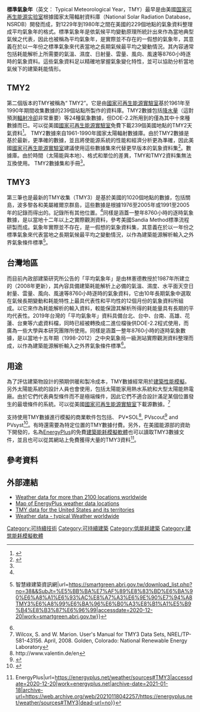 '''標準氣象年'''（英文： Typical Meteorological Year，TMY）最早是由美國[[国家可再生能源实验室|国家可再生能源实验室]]根據國家太陽輻射資料庫（National Solar Radiation Database，NSRDB）開發而成，對1229年到1980年之間在美國的229個地點的氣象資料整理成平均氣象年的格式。標準氣象年是依氣候平均變動原理所統計出來作為當地典型氣候之代表，因此也被稱為平均氣象年，是實際並不存在的一假想的氣象年，其意義在於以一年份之標準氣象來代表當地之長期氣候最平均之變動情況。其內容通常包括耗能解析上所需要的氣溫、濕度、日射量、雲量、風向、風速等8760小時逐時的氣象資料。這些氣象資料足以精確地掌握氣象變化特性，並可以協助分析當地氣候下的建築耗能情形。

== TMY2 ==
第二個版本的TMY被稱為“ TMY2”。它是由[[国家可再生能源实验室|國家可再生能源實驗室]]基於1961年至1990年期間收集數據的239個站點所製作的資料庫。TMY2數據包括[[降水量|降水量]]（這對預測[[輻射冷卻|輻射冷卻]]非常重要）等24種氣象數據，但DOE-2.2所用到的僅為其中十來種數據而已。可以從美國[[国家可再生能源实验室|國家可再生能源實驗室]]免費下載239個美國地點的TMY2天氣資料<ref>{{Cite web|title=Home - NSRDB|url=https://nsrdb.nrel.gov/|accessdate=2020-12-20|work=nsrdb.nrel.gov|archive-date=2021-03-19|archive-url=https://web.archive.org/web/20210319142612/https://nsrdb.nrel.gov/|dead-url=no}}</ref>。 TMY2數據來自1961-1990年國家太陽輻射數據庫。由於TMY2數據是基於最新，更準確的數據，並且將使能源系統的性能和經濟分析更為準確，因此美國[[国家可再生能源实验室|國家可再生能源實驗室]]建議使用這些數據集來代替更早版本的氣象資料集<ref name="auto">{{Cite web|title=TMY2 Data|url=https://sel.me.wisc.edu/trnsys/weather/tmy2data.htm|accessdate=2020-12-20|work=sel.me.wisc.edu|archive-date=2020-01-28|archive-url=https://web.archive.org/web/20200128221651/http://sel.me.wisc.edu/trnsys/weather/tmy2data.htm|dead-url=no}}</ref>。數據庫。由於時間（太陽能與本地）、格式和單位的差異，TMY和TMY2資料集無法互換使用。 TMY2數據集和手冊<ref name="auto"/>。

== TMY3 ==
第三筆也是最新的TMY收集（TMY3）是基於美國的1020個地點的數據，包括關島，波多黎各和美屬維爾京群島，這些數據是根據1976至2005年或1991至2005年的記錄而得出的。記錄所有其他位置。<ref name="TMY3" />同樣是涵蓋一整年8760小時的逐時氣象數據，是以當地十二年以上之實際觀測資料，參考美國Sandia Method標準流程研製而成。氣象年實際並不存在，是一假想的氣象資料集，其意義在於以一年份之標準氣象來代表當地之長期氣候最平均之變動情況，以作為建築能源解析輸入之外界氣象條件標準<ref name=":0">{{Cite web|title=建築能源模擬解析用TMY3標準氣象年資料 {{!}} 智慧綠建築資訊網|url=https://smartgreen.abri.gov.tw/download_list.php?no=38&&SubJt=%E5%BB%BA%E7%AF%89%E8%83%BD%E6%BA%90%E6%A8%A1%E6%93%AC%E8%A7%A3%E6%9E%90%E7%94%A8TMY3%E6%A8%99%E6%BA%96%E6%B0%A3%E8%B1%A1%E5%B9%B4%E8%B3%87%E6%96%99|accessdate=2020-12-20|work=smartgreen.abri.gov.tw}}</ref>。

== 台灣地區 ==
而目前內政部建築研究所公告的「平均氣象年」是由林憲德教授於1987年所建立的（2008年更新），其內容具備建築耗能解析上必備的氣溫、濕度、水平面天空日射量、雲量、風向、風速等8760小時逐時的氣象資料，它由10年長期氣象中選取在氣候長期變動和耗能特性上最具代表性和平均性的12個月份的氣象資料所組成。以它來作為耗能解析的輸入資料，較能保證其解析所得的耗能量具有長期的平均代表性。2019年台灣的「平均氣象年」資料具備台北、台中、台南、高雄、花蓮、台東等六處資料檔，同時已經被轉換成二進位檔後供DOE-2.2程式使用，而廣為一些大學與本研究團隊所使用。同樣是涵蓋一整年8760小時的逐時氣象數據，是以當地十五年期（1998-2012）之中央氣象局一級測站實際觀測資料整理而成，以作為建築能源解析輸入之外界氣象條件標準<ref name=":0" />。

== 用途 ==

為了評估建築物設計的預期供暖和製冷成本，TMY數據經常用於[[建築性能模擬|建築性能模擬]]。另外太陽能系統的設計人員也會使用，包括太陽能家用熱水系統和大型太陽能熱電廠。由於它們代表典型條件而不是極端條件，因此它們不適合設計滿足某個位置發生的最壞條件的系統。可以從美國[[国家可再生能源实验室|國家可再生能源實驗室]]下載源數據。<ref name="TMY3">Wilcox, S. and W. Marion. User's Manual for TMY3 Data Sets, NREL/TP-581-43156. April, 2008. Golden, Colorado: National Renewable Energy Laboratory</ref>

支持使用TMY數據進行模擬的商業軟件包包括{{Link-en|TRNSYS|TRNSYS}}、 PV*SOL<ref><nowiki>http://www.valentin.de/en</nowiki></ref>, PVscout<ref>{{cite web|url=https://www.solarschmiede.de/en/|title=Homepage - SOLARSCHMIEDE Software GmbH - sizing pv plants|website=SOLARSCHMIEDE Software GmbH|access-date=2020-12-22|archive-date=2021-01-26|archive-url=https://web.archive.org/web/20210126213432/https://www.solarschmiede.de/en/|dead-url=no}}</ref> and PVsyst<ref>{{cite web|url=https://www.pvsyst.com/|title=Home|publisher=|access-date=2020-12-22|archive-date=2021-03-15|archive-url=https://web.archive.org/web/20210315065916/https://www.pvsyst.com/|dead-url=no}}</ref>。有時還需要為特定位置的TMY數據付費。另外，在美國能源部的資助下開發的，名為[[EnergyPlus|EnergyPlus]]的免費[[建築能耗模擬軟體|建築能耗模擬軟體]]也可以讀取TMY3數據文件，並且也可以從其網站上免費獲得大量的TMY3資料<ref>{{Cite web|title=Weather Data Sources {{!}} EnergyPlus|url=https://energyplus.net/weather/sources#TMY3|accessdate=2020-12-20|work=energyplus.net|archive-date=2021-01-18|archive-url=https://web.archive.org/web/20210118042257/https://energyplus.net/weather/sources#TMY3|dead-url=no}}</ref>。

== 參考資料 ==
{{Reflist|2}}

==外部連結==
* [http://apps1.eere.energy.gov/buildings/energyplus/weatherdata_about.cfm Weather data for more than 2100 locations worldwide] {{Wayback|url=http://apps1.eere.energy.gov/buildings/energyplus/weatherdata_about.cfm |date=20170507034051 }}
* [https://maps.google.com/maps/ms?msa=0&msid=106574438778567306544.0004654402297b408f72a&dg=feature Map of EnergyPlus weather data locations]
* [https://nsrdb.nrel.gov/data-sets/archives.html TMY data for the United States and its territories] {{Wayback|url=https://nsrdb.nrel.gov/data-sets/archives.html |date=20210318003141 }}
* [https://www.usualweather.com/ Weather data - typical Weather worldwide] {{Wayback|url=https://www.usualweather.com/ |date=20201204231717 }}

[[Category:可持續技術|Category:可持續技術]]
[[Category:可持續建築|Category:可持續建築]]
[[Category:低能耗建築|Category:低能耗建築]]
[[Category:建筑能耗模擬軟體|Category:建筑能耗模擬軟體]]